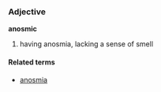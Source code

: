 ===Adjective===
'''anosmic'''

# having anosmia, lacking a sense of smell

====Related terms====
*[[anosmia]]